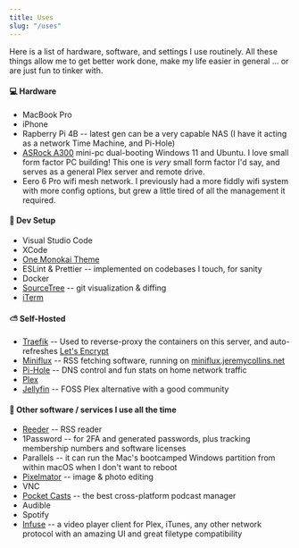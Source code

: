 ```yaml
---
title: Uses
slug: "/uses"
---
```


Here is a list of hardware, software, and settings I use routinely. All these things allow me to get better work done, make my life easier in general ... or are just fun to tinker with.

#### 💻 Hardware
* MacBook Pro
* iPhone
* Rapberry Pi 4B -- latest gen can be a very capable NAS (I have it acting as a network Time Machine, and Pi-Hole)
* [ASRock A300](https://www.asrock.com/nettop/AMD/DeskMini%20A300%20Series/) mini-pc dual-booting Windows 11 and Ubuntu. I love small form factor PC building! This one is *very* small form factor I'd say, and serves as a general Plex server and remote drive.
* Eero 6 Pro wifi mesh network. I previously had a more fiddly wifi system with more config options, but grew a little tired of all the management it required.

#### 🧩 Dev Setup 
* Visual Studio Code
* XCode
* [One Monokai Theme](https://marketplace.visualstudio.com/items?itemName=azemoh.one-monokai)
* ESLint & Prettier -- implemented on codebases I touch, for sanity
* Docker
* [SourceTree](https://www.sourcetreeapp.com/) -- git visualization & diffing
* [iTerm](https://www.iterm2.com/)

#### ⛅️ Self-Hosted
* [Traefik](https://containo.us/traefik/) -- Used to reverse-proxy the containers on this server, and auto-refreshes [Let's Encrypt](https://letsencrypt.org)
* [Miniflux](https://miniflux.app/) -- RSS fetching software, running on [miniflux.jeremycollins.net](https://miniflux.jeremycollins.net)
* [Pi-Hole](https://pi-hole.net/) -- DNS control and fun stats on home network traffic
* [Plex](https://www.plex.tv/)
* [Jellyfin](https://jellyfin.org/) -- FOSS Plex alternative with a good community

#### 🎒 Other software / services I use all the time
* [Reeder](https://reederapp.com/) -- RSS reader
* 1Password -- for 2FA and generated passwords, plus tracking membership numbers and software licenses
* Parallels -- it can run the Mac's bootcamped Windows partition from within macOS when I don't want to reboot
* [Pixelmator](https://www.pixelmator.com/) -- image & photo editing
* VNC
* [Pocket Casts](https://www.pocketcasts.com/) -- the best cross-platform podcast manager
* Audible
* Spotify
* [Infuse](https://firecore.com/infuse) -- a video player client for Plex, iTunes, any other network protocol with an amazing UI and great filetype compatibility
